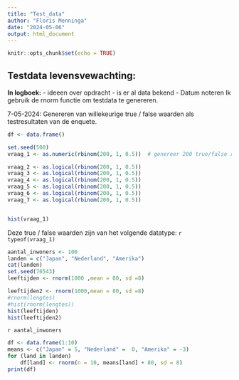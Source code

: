 ```yaml
---
title: "Test_data"
author: "Floris Menninga"
date: "2024-05-06"
output: html_document
---
```


```r
knitr::opts_chunk$set(echo = TRUE)
```

## Testdata levensvewachting:

**In logboek:**
- ideeen over opdracht
- is er al data bekend
- Datum noteren
Ik gebruik de rnorm functie om testdata te genereren.


7-05-2024:
Genereren van willekeurige true / false waarden als 
testresultaten van de enquete.



```r

df <- data.frame()

set.seed(500)
vraag_1 <- as.numeric(rbinom(200, 1, 0.5))  # genereer 200 true/false resultaten

vraag_2 <- as.logical(rbinom(200, 1, 0.5))
vraag_3 <- as.logical(rbinom(200, 1, 0.5))
vraag_4 <- as.logical(rbinom(200, 1, 0.5))
vraag_5 <- as.logical(rbinom(200, 1, 0.5))
vraag_6 <- as.logical(rbinom(200, 1, 0.5))
vraag_7 <- as.logical(rbinom(200, 1, 0.5))


hist(vraag_1)


```
Deze true / false waarden zijn van het volgende datatype: `r typeof(vraag_1)`

```r
aantal_inwoners <- 100
landen = c("Japan", "Nederland", "Amerika")
cat(landen)
set.seed(76543)
leeftijden <- rnorm(1000 ,mean = 80, sd =8)

leeftijden2 <- rnorm(1000,mean = 80, sd =8)
#rnorm(lengtes)
#hist(rnorm(lengtes))
hist(leeftijden)
hist(leeftijden2)

```

`r aantal_inwoners`

```r
df <- data.frame(1:10)
means <- c("Japan" = 5, "Nederland" =  0, "Amerika" = -3)
for (land in landen)
    df[land] <- rnorm(n = 10, means[land] + 80, sd = 8)
print(df)

```

